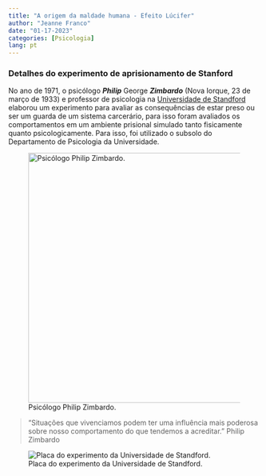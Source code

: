 ---
title: "A origem da maldade humana - Efeito Lúcifer"
author: "Jeanne Franco"
date: "01-17-2023"
categories: [Psicologia]
lang: pt
---

### Detalhes do experimento de aprisionamento de Stanford

No ano de 1971, o psicólogo ***Philip*** George ***Zimbardo*** (Nova Iorque, 23 de março de 1933) e professor de psicologia na [Universidade de Standford](https://psychology.stanford.edu/people/philip-zimbardo) elaborou um experimento para avaliar as consequências de estar preso ou ser um guarda de um sistema carcerário, para isso foram avaliados os comportamentos em um ambiente prisional simulado tanto fisicamente quanto psicologicamente. Para isso, foi utilizado o subsolo do Departamento de Psicologia da Universidade.

![Psicólogo Philip Zimbardo.](images/zimbardo.png){width="500"}

> "Situações que vivenciamos podem ter uma influência mais poderosa sobre nosso comportamento do que tendemos a acreditar." Philip Zimbardo

![Placa do experimento da Universidade de Standford.](images/plaque.jpg)
